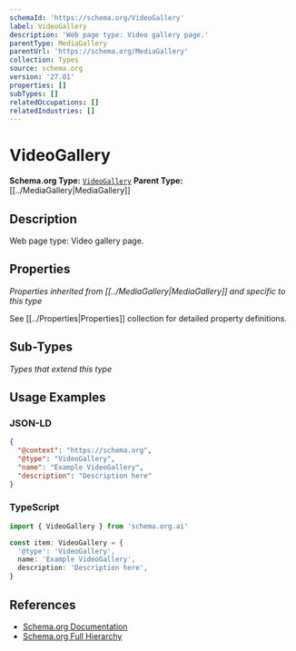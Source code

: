 ```yaml
---
schemaId: 'https://schema.org/VideoGallery'
label: VideoGallery
description: 'Web page type: Video gallery page.'
parentType: MediaGallery
parentUrl: 'https://schema.org/MediaGallery'
collection: Types
source: schema.org
version: '27.01'
properties: []
subTypes: []
relatedOccupations: []
relatedIndustries: []
---
```

# VideoGallery

**Schema.org Type:** [`VideoGallery`](https://schema.org/VideoGallery)
**Parent Type:** [[../MediaGallery|MediaGallery]]

## Description

Web page type: Video gallery page.

## Properties

*Properties inherited from [[../MediaGallery|MediaGallery]] and specific to this type*

See [[../Properties|Properties]] collection for detailed property definitions.

## Sub-Types

*Types that extend this type*

## Usage Examples

### JSON-LD

```json
{
  "@context": "https://schema.org",
  "@type": "VideoGallery",
  "name": "Example VideoGallery",
  "description": "Description here"
}
```

### TypeScript

```typescript
import { VideoGallery } from 'schema.org.ai'

const item: VideoGallery = {
  '@type': 'VideoGallery',
  name: 'Example VideoGallery',
  description: 'Description here',
}
```

## References

- [Schema.org Documentation](https://schema.org/VideoGallery)
- [Schema.org Full Hierarchy](https://schema.org/docs/full.html)
